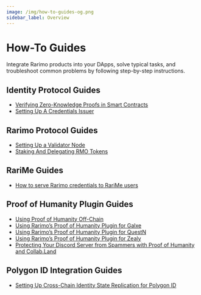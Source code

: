 ```yaml
---
image: /img/how-to-guides-og.png
sidebar_label: Overview
---
```


# How-To Guides

Integrate Rarimo products into your DApps, solve typical tasks, and troubleshoot common problems by following step-by-step instructions.

## Identity Protocol Guides

- [Verifying Zero-Knowledge Proofs in Smart Contracts](/how-to-guides/zkp-verification)
- [Setting Up A Credentials Issuer](/how-to-guides/setup-issuer)

## Rarimo Protocol Guides

- [Setting Up a Validator Node](/how-to-guides/validator-setup)
- [Staking And Delegating RMO Tokens](/how-to-guides/staking)

## RariMe Guides

- [How to serve Rarimo credentials to RariMe users](/how-to-guides/add-rarimo-credentials-to-rarime)

## Proof of Humanity Plugin Guides

- [Using Proof of Humanity Off-Chain](/how-to-guides/poh-offchain-verification)
- [Using Rarimo’s Proof of Humanity Plugin for Galxe](/how-to-guides/poh-galxe)
- [Using Rarimo’s Proof of Humanity Plugin for QuestN](/how-to-guides/poh-questn)
- [Using Rarimo’s Proof of Humanity Plugin for Zealy](/how-to-guides/poh-zealy)
- [Protecting Your Discord Server from Spammers with Proof of Humanity and Collab.Land
  ](/how-to-guides/proof-of-humanity-collabland-discord)

## Polygon ID Integration Guides

- [Setting Up Cross-Chain Identity State Replication for Polygon ID](/how-to-guides/polygon-id-state-replication)
